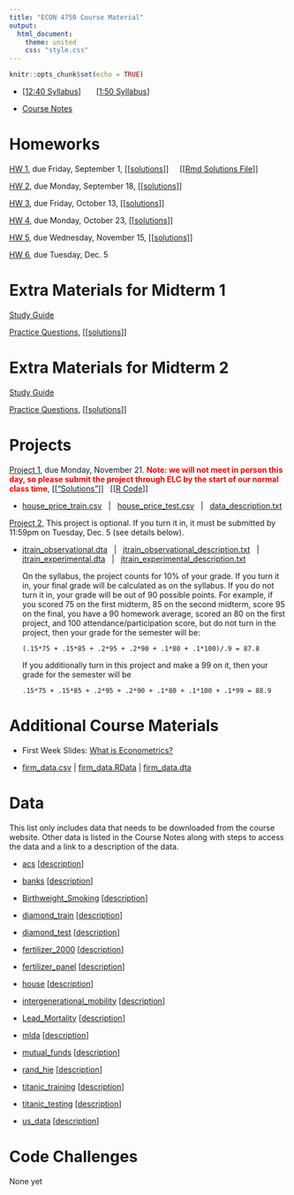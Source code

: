 ```yaml
---
title: "ECON 4750 Course Material"
output: 
  html_document:
    theme: united
    css: "style.css"
---
```


```r
knitr::opts_chunk$set(echo = TRUE)
```

- [[12:40 Syllabus](syllabus4750_1240.pdf)] &nbsp; &nbsp; &nbsp; [[1:50 Syllabus](syllabus4750_150.pdf)]

- [Course Notes](https://bcallaway11.github.io/econ_4750_notes/)

# Homeworks

[HW 1](hw1.html), due Friday, September 1, [[[solutions](hw1_sol.html)]] &nbsp; &nbsp; [[[Rmd Solutions File](https://raw.githubusercontent.com/bcallaway11/bcallaway11.github.io/master/Courses/ECON_4750_Fall_2023/hw1_sol.Rmd)]]

[HW 2](hw2.html), due Monday, September 18, [[[solutions](hw2_sol.html)]]

[HW 3](hw3.html), due Friday, October 13, [[[solutions](hw3_sol.html)]]

[HW 4](hw4.html), due Monday, October 23, [[[solutions](hw4_sol.html)]]

[HW 5](hw5.html), due Wednesday, November 15, [[[solutions](hw4_sol.html)]]

[HW 6](hw6.html), due Tuesday, Dec. 5

# Extra Materials for Midterm 1

[Study Guide](midterm1_study_guide.html)

[Practice Questions](midterm1_extra_questions.pdf), [[[solutions](midterm1_extra_questions_sol.pdf)]]

# Extra Materials for Midterm 2

[Study Guide](midterm2_study_guide.html)

[Practice Questions](midterm2_extra_questions.html), [[[solutions](midterm2_extra_questions_sol.html)]]


# Projects

[Project 1](project1.html), due Monday, November 21.  <span style="color:red;font-weight:bold;">Note: we will not meet in person this day, so please submit the project through ELC by the start of our normal class time</span>, [[["Solutions"](project1_sol.html)]] &nbsp; [[[R Code](project1_sol.R)]]

- [house_price_train.csv](house_price_train.csv) &nbsp; | &nbsp; [house_price_test.csv](house_price_test.csv) &nbsp; | &nbsp; [data_description.txt](data_description.txt)

[Project 2](project2.html), This project is optional.  If you turn it in, it must be submitted by 11:59pm on Tuesday, Dec. 5 (see details below).  

- [jtrain_observational.dta](jtrain_observational.dta) &nbsp; | &nbsp; [jtrain_observational_description.txt](jtrain_observational_description.txt) &nbsp; | &nbsp; [jtrain_experimental.dta](jtrain_experimental.dta) &nbsp; | &nbsp; [jtrain_experimental_description.txt](jtrain_experimental_description.txt) 

    On the syllabus, the project counts for 10% of your grade.  If you turn it in, your final grade will be calculated as on the syllabus.  If you do not turn it in, your grade will be out of 90 possible points.  For example, if you scored 75 on the first midterm, 85 on the second midterm, score 95 on the final, you have a 90 homework average, scored an 80 on the first project, and 100 attendance/participation score, but do not turn in the project, then your grade for the semester will be:
    
    `(.15*75 + .15*85 + .2*95 + .2*90 + .1*80 + .1*100)/.9 = 87.8`
    
    If you additionally turn in this project and make a 99 on it, then your grade for the semester will be
    
    `.15*75 + .15*85 + .2*95 + .2*90 + .1*80 + .1*100 + .1*99 = 88.9`


# Additional Course Materials

- First Week Slides: [What is Econometrics?](l1.html)

- [firm_data.csv](firm_data.csv) | [firm_data.RData](firm_data.RData) | [firm_data.dta](firm_data.dta)


# Data

This list only includes data that needs to be downloaded from the course website.  Other data is listed in the Course Notes along with steps to access the data and a link to a description of the data.

- [acs](data/acs.RData) [[description](data/acs_description.txt)]

- [banks](data/banks.RData) [[description](data/banks_description.txt)]

- [Birthweight_Smoking](data/birthweight_smoking.dta) [[description](https://www.princeton.edu/~mwatson/Stock-Watson_3u/Students/EE_Datasets/Birthweight_Smoking_Description.pdf)]

- [diamond_train](data/diamond_train.RData) [[description](https://www.kaggle.com/shivam2503/diamonds/)]

- [diamond_test](data/diamond_test.RData) [[description](https://www.kaggle.com/shivam2503/diamonds/)]

- [fertilizer_2000](data/fertilizer_2000.RData) [[description](data/fertilizer_description.txt)]

- [fertilizer_panel](data/fertilizer_panel.RData) [[description](data/fertilizer_description.txt)]

- [house](data/house.RData) [[description](data/house_description.txt)]

- [intergenerational_mobility](data/intergenerational_mobility.RData) [[description](data/intergenerational_mobility_description.txt)]

- [Lead_Mortality](data/Lead_Mortality.RData) [[description](http://www.princeton.edu/~mwatson/Stock-Watson_3u/Students/EE_Datasets/Lead_Mortality_Description.pdf)]

- [mlda](data/mlda.RData) [[description](data/mlda_description.txt)]

- [mutual_funds](data/mutual_funds.RData) [[description](data/mutual_funds_description.txt)]

- [rand_hie](data/rand_hie.RData) [[description](data/rand_hie_description.txt)]

- [titanic_training](data/titanic_training.csv) [[description](https://www.kaggle.com/c/titanic/data)]

- [titanic_testing](data/titanic_testing.csv) [[description](https://www.kaggle.com/c/titanic/data)]

- [us_data](data/us_data.RData) [[description](data/us_data_description.txt)]

# Code Challenges

None yet